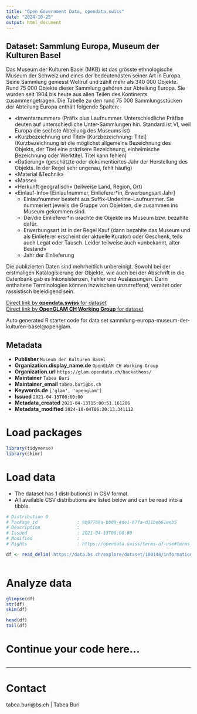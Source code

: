 ```yaml
---
title: "Open Government Data, opendata.swiss"
date: "2024-10-25"
output: html_document
---
```


## Dataset: Sammlung Europa, Museum der Kulturen Basel

Das Museum der Kulturen Basel (MKB) ist das grösste ethnologische Museum der Schweiz und eines der bedeutendsten seiner Art in Europa. Seine Sammlung geniesst Weltruf und zählt mehr als 340 000 Objekte. Rund 75 000 Objekte dieser Sammlung gehören zur Abteilung Europa. Sie wurden seit 1904 bis heute aus allen Teilen des Kontinents zusammengetragen. Die Tabelle zu den rund 75 000 Sammlungsstücken der Abteilung Europa enthält folgende Spalten:

 * «Inventarnummer» (Präfix plus Laufnummer. Unterschiedliche Präfixe deuten auf unterschiedliche Unter-Sammlungen hin. Standard ist VI, weil Europa die sechste Abteilung des Museums ist)
 * «Kurzbezeichnung und Titel» [Kurzbezeichnung: Titel] (Kurzbezeichnung ist die möglichst allgemeine Bezeichnung des Objekts, der Titel eine präzisere Bezeichnung, einheimische Bezeichnung oder Werktitel. Titel kann fehlen)
 * «Datierung» (geschätzte oder dokumentiertes Jahr der Herstellung des Objekts. In der Regel sehr ungenau, fehlt häufig)
 * «Material &Technik»
 * «Masse»
 * «Herkunft geografisch» (teilweise Land, Region, Ort)
 * «Einlauf-Info» [Einlaufnummer, Einlieferer*in, Erwerbungsart Jahr]
   * Einlaufnummer besteht aus Suffix-Underline-Laufnummer. Sie nummeriert jeweils die Gruppe von Objekten, die zusammen ins Museum gekommen sind.
   * Der/die Einlieferer*in brachte die Objekte ins Museum bzw. bezahlte dafür.
   * Erwerbungsart ist in der Regel Kauf (dann bezahlte das Museum und als Einlieferer erscheint der aktuelle Kurator) oder Geschenk, teils auch Legat oder Tausch. Leider teilweise auch «unbekannt, alter Bestand»
   * Jahr der Einlieferung

Die publizierten Daten sind mehrheitlich unbereinigt. Sowohl bei der erstmaligen Katalogisierung der Objekte, wie auch bei der Abschrift in die Datenbank gab es Inkonsistenzen, Fehler und Auslassungen. Darin enthaltene Terminologien können inzwischen unzutreffend, veraltet oder rassistisch beleidigend sein. 

[Direct link by **opendata.swiss** for dataset](https://opendata.swiss/de/dataset/sammlung-europa)<br>
[Direct link by **OpenGLAM CH Working Group** for dataset]()

Auto generated R starter code for data set sammlung-europa-museum-der-kulturen-basel@openglam.

## Metadata

- **Publisher** `Museum der Kulturen Basel`
- **Organization.display_name.de** `OpenGLAM CH Working Group`
- **Organization.url** `https://glam.opendata.ch/hackathons/`
- **Maintainer** `Tabea Buri`
- **Maintainer_email** `tabea.buri@bs.ch`
- **Keywords.de** `['glam', 'openglam']`
- **Issued** `2021-04-13T00:00:00`
- **Metadata_created** `2021-04-13T15:00:51.161206`
- **Metadata_modified** `2024-10-04T06:20:13.341112`


# Load packages

```r

library(tidyverse)
library(skimr)

```

# Load data

-   The dataset has 1 distribution(s) in CSV format.
-   All available CSV distributions are listed below and can be read into a tibble.

```r

# Distribution 0
# Package_id               : 9b87769a-bb08-4de1-87fa-d11beb61eeb5
# Description              : 
# Issued                   : 2021-04-13T00:00:00
# Modified                 : 
# Rights                   : https://opendata.swiss/terms-of-use#terms_by

df <- read_delim('https://data.bs.ch/explore/dataset/100148/information/?sort=inventarnummer')



```

# Analyze data

```r

glimpse(df)
str(df)
skim(df)

head(df)
tail(df)

```

# Continue your code here...

```r

```

------------------------------------------------------------------------

# Contact

tabea.buri@bs.ch | Tabea Buri
